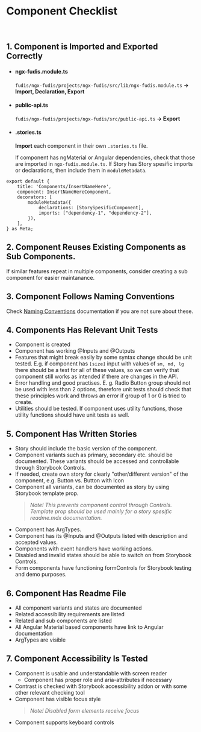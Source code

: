 
<Meta title="Documentation/Development/Component Checklist" />

# Component Checklist

<br />

## 1. Component is Imported and Exported Correctly

- #### ngx-fudis.module.ts

  `fudis/ngx-fudis/projects/ngx-fudis/src/lib/ngx-fudis.module.ts` **→ Import, Declaration, Export**

- #### public-api.ts

  `fudis/ngx-fudis/projects/ngx-fudis/src/public-api.ts` **→ Export**

- #### .stories.ts

  **Import** each component in their own `.stories.ts` file.

  If component has ngMaterial or Angular dependencies, check that those are imported in `ngx-fudis.module.ts`. If Story has Story spesific imports or declarations, then include them in `moduleMetadata`.

```
export default {
	title: 'Components/InsertNameHere',
	component: InsertNameHereComponent,
	decorators: [
		moduleMetadata({
			declarations: [StorySpesificComponent],
			imports: ["dependency-1", "dependency-2"],
		}),
	],
} as Meta;
```

## 2. Component Reuses Existing Components as Sub Components.

If similar features repeat in multiple components, consider creating a sub component for easier maintanance.

## 3. Component Follows Naming Conventions

Check [Naming Conventions](/docs/documentation-development-naming-conventions--documentation) documentation if you are not sure about these.

## 4. Components Has Relevant Unit Tests

- Component is created
- Component has working @Inputs and @Outputs
- Features that might break easily by some syntax change should be unit tested. E.g. if component has `[size]` input with values of `sm, md, lg` there should be a test for all of these values, so we can verify that component still works as intended if there are changes in the API.
- Error handling and good practises. E. g. Radio Button group should not be used with less than 2 options, therefore unit tests should check that these principles work and throws an error if group of 1 or 0 is tried to create.
- Utilities should be tested. If component uses utility functions, those utility functions should have unit tests as well.

## 5. Component Has Written Stories

- Story should include the basic version of the component.
- Component variants such as primary, secondary etc. should be documented. These variants should be accessed and controllable through Storybook Controls.
- If needed, create own story for clearly "other/different version" of the component, e.g. Button vs. Button with Icon
- Component all variants, can be documented as story by using Storybook template prop.
  > _Note! This prevents component control through Controls. Template prop should be used mainly for a story spesific readme.mdx documentation._
- Component has ArgTypes.
- Component has its @Inputs and @Outputs listed with description and accepted values.
- Components with event handlers have working actions.
- Disabled and invalid states should be able to switch on from Storybook Controls.
- Form components have functioning formControls for Storybook testing and demo purposes.

## 6. Component Has Readme File

- All component variants and states are documented
- Related accessibility requirements are listed
- Related and sub components are listed
- All Angular Material based components have link to Angular documentation
- ArgTypes are visible

## 7. Component Accessibility Is Tested

- Component is usable and understandable with screen reader
  - Component has proper role and aria-attributes if necessary
- Contrast is checked with Storybook accessibility addon or with some other relevant checking tool
- Component has visible focus style
  > _Note! Disabled form elements receive focus_
- Component supports keyboard controls
